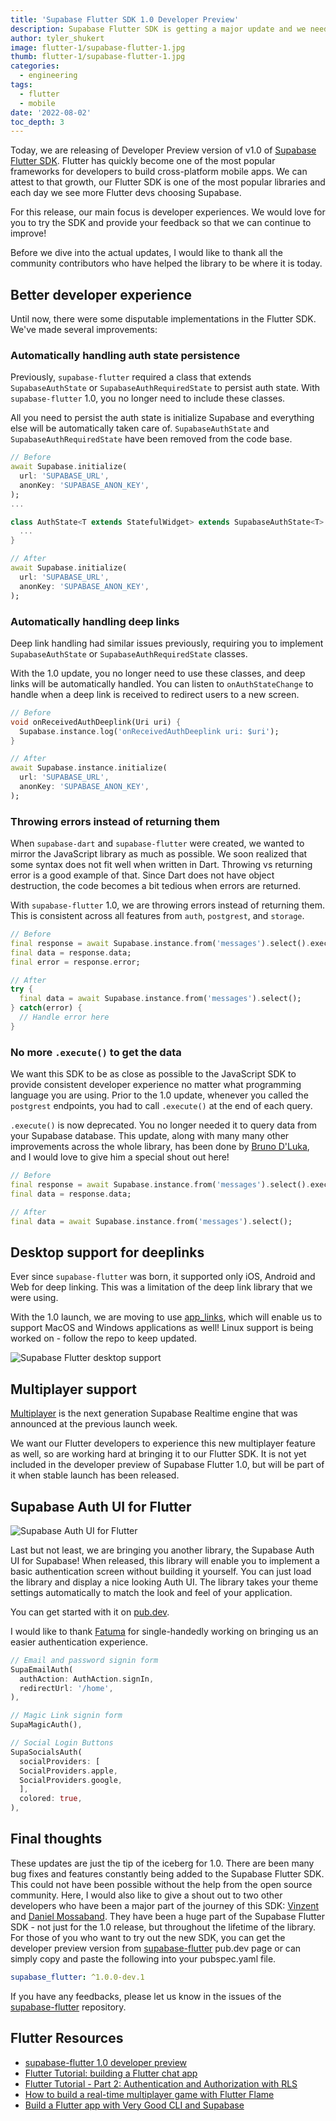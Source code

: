 ```yaml
---
title: 'Supabase Flutter SDK 1.0 Developer Preview'
description: Supabase Flutter SDK is getting a major update and we need your help making it better.
author: tyler_shukert
image: flutter-1/supabase-flutter-1.jpg
thumb: flutter-1/supabase-flutter-1.jpg
categories:
  - engineering
tags:
  - flutter
  - mobile
date: '2022-08-02'
toc_depth: 3
---
```


Today, we are releasing of Developer Preview version of v1.0 of [Supabase Flutter SDK](https://pub.dev/packages/supabase_flutter/versions/1.0.0-dev.1). Flutter has quickly become one of the most popular frameworks for developers to build cross-platform mobile apps. We can attest to that growth, our Flutter SDK is one of the most popular libraries and each day we see more Flutter devs choosing Supabase.

For this release, our main focus is developer experiences. We would love for you to try the SDK and provide your feedback so that we can continue to improve!

Before we dive into the actual updates, I would like to thank all the community contributors who have helped the library to be where it is today.

## Better developer experience

Until now, there were some disputable implementations in the Flutter SDK. We've made several improvements:

### Automatically handling auth state persistence

Previously, `supabase-flutter` required a class that extends `SupabaseAuthState` or `SupabaseAuthRequiredState` to persist auth state. With `supabase-flutter` 1.0, you no longer need to include these classes.

All you need to persist the auth state is initialize Supabase and everything else will be automatically taken care of. `SupabaseAuthState` and `SupabaseAuthRequiredState` have been removed from the code base.

```dart
// Before
await Supabase.initialize(
  url: 'SUPABASE_URL',
  anonKey: 'SUPABASE_ANON_KEY',
);
...

class AuthState<T extends StatefulWidget> extends SupabaseAuthState<T> {
  ...
}

// After
await Supabase.initialize(
  url: 'SUPABASE_URL',
  anonKey: 'SUPABASE_ANON_KEY',
);
```

### Automatically handling deep links

Deep link handling had similar issues previously, requiring you to implement `SupabaseAuthState` or `SupabaseAuthRequiredState` classes.

With the 1.0 update, you no longer need to use these classes, and deep links will be automatically handled. You can listen to `onAuthStateChange` to handle when a deep link is received to redirect users to a new screen.

```dart
// Before
void onReceivedAuthDeeplink(Uri uri) {
  Supabase.instance.log('onReceivedAuthDeeplink uri: $uri');
}

// After
await Supabase.instance.initialize(
  url: 'SUPABASE_URL',
  anonKey: 'SUPABASE_ANON_KEY',
);
```

### Throwing errors instead of returning them

When `supabase-dart` and `supabase-flutter` were created, we wanted to mirror the JavaScript library as much as possible. We soon realized that some syntax does not fit well when written in Dart. Throwing vs returning error is a good example of that. Since Dart does not have object destruction, the code becomes a bit tedious when errors are returned.

With `supabase-flutter` 1.0, we are throwing errors instead of returning them. This is consistent across all features from `auth`, `postgrest`, and `storage`.

```dart
// Before
final response = await Supabase.instance.from('messages').select().execute();
final data = response.data;
final error = response.error;

// After
try {
  final data = await Supabase.instance.from('messages').select();
} catch(error) {
  // Handle error here
}
```

### No more `.execute()` to get the data

We want this SDK to be as close as possible to the JavaScript SDK to provide consistent developer experience no matter what programming language you are using. Prior to the 1.0 update, whenever you called the `postgrest` endpoints, you had to call `.execute()` at the end of each query.

`.execute()` is now deprecated. You no longer needed it to query data from your Supabase database. This update, along with many many other improvements across the whole library, has been done by [Bruno D'Luka](https://github.com/bdlukaa), and I would love to give him a special shout out here!

```dart
// Before
final response = await Supabase.instance.from('messages').select().execute();
final data = response.data;

// After
final data = await Supabase.instance.from('messages').select();
```

## Desktop support for deeplinks

Ever since `supabase-flutter` was born, it supported only iOS, Android and Web for deep linking. This was a limitation of the deep link library that we were using.

With the 1.0 launch, we are moving to use [app_links](https://pub.dev/packages/app_links), which will enable us to support MacOS and Windows applications as well! Linux support is being worked on - follow the repo to keep updated.

![Supabase Flutter desktop support](/images/blog/flutter-1/supported-platforms-table.png)

## Multiplayer support

[Multiplayer](https://supabase.com/blog/supabase-realtime-with-multiplayer-features) is the next generation Supabase Realtime engine that was announced at the previous launch week.

We want our Flutter developers to experience this new multiplayer feature as well, so are working hard at bringing it to our Flutter SDK. It is not yet included in the developer preview of Supabase Flutter 1.0, but will be part of it when stable launch has been released.

## Supabase Auth UI for Flutter

![Supabase Auth UI for Flutter](/images/blog/flutter-1/supabase-flutter-auth-ui.png)

Last but not least, we are bringing you another library, the Supabase Auth UI for Supabase! When released, this library will enable you to implement a basic authentication screen without building it yourself. You can just load the library and display a nice looking Auth UI. The library takes your theme settings automatically to match the look and feel of your application.

You can get started with it on [pub.dev](https://pub.dev/packages/supabase_auth_ui).

I would like to thank [Fatuma](https://twitter.com/XquisiteDreamer) for single-handedly working on bringing us an easier authentication experience.

```dart
// Email and password signin form
SupaEmailAuth(
  authAction: AuthAction.signIn,
  redirectUrl: '/home',
),

// Magic Link signin form
SupaMagicAuth(),

// Social Login Buttons
SupaSocialsAuth(
  socialProviders: [
  SocialProviders.apple,
  SocialProviders.google,
  ],
  colored: true,
),
```

## Final thoughts

These updates are just the tip of the iceberg for 1.0. There are been many bug fixes and features constantly being added to the Supabase Flutter SDK. This could not have been possible without the help from the open source community. Here, I would also like to give a shout out to two other developers who have been a major part of the journey of this SDK: [Vinzent](https://twitter.com/Vinzent03_) and [Daniel Mossaband](https://github.com/DanMossa). They have been a huge part of the Supabase Flutter SDK - not just for the 1.0 release, but throughout the lifetime of the library.
For those of you who want to try out the new SDK, you can get the developer preview version from [supabase-flutter](https://pub.dev/packages/supabase_flutter/versions/1.0.0-dev.1) pub.dev page or can simply copy and paste the following into your pubspec.yaml file.

```yaml
supabase_flutter: ^1.0.0-dev.1
```

If you have any feedbacks, please let us know in the issues of the [supabase-flutter](https://github.com/supabase-community/supabase-flutter/issues) repository.

## Flutter Resources

- [supabase-flutter 1.0 developer preview](https://pub.dev/packages/supabase_flutter)
- [Flutter Tutorial: building a Flutter chat app](https://supabase.com/blog/flutter-tutorial-building-a-chat-app)
- [Flutter Tutorial - Part 2: Authentication and Authorization with RLS](https://supabase.com/blog/flutter-authentication-and-authorization-with-rls)
- [How to build a real-time multiplayer game with Flutter Flame](https://supabase.com/blog/flutter-real-time-multiplayer-game)
- [Build a Flutter app with Very Good CLI and Supabase](https://verygood.ventures/blog/flutter-app-very-good-cli-supabase)
